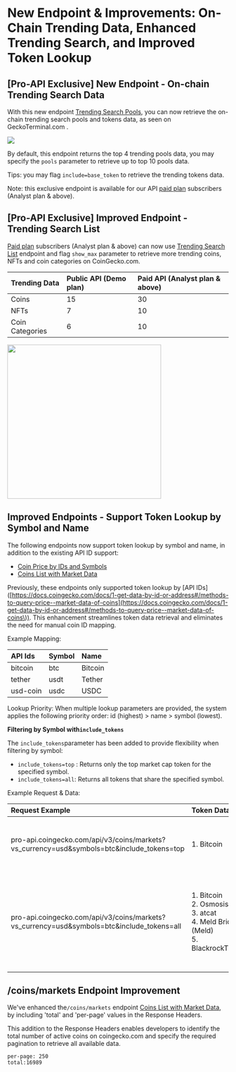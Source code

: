 # New Endpoint & Improvements: On-Chain Trending Data, Enhanced Trending Search, and Improved Token Lookup

## [Pro-API Exclusive] New Endpoint  - On-chain Trending Search Data

With this new endpoint [Trending Search Pools](https://docs.coingecko.com/reference/trending-search-pools), you can now retrieve the on-chain trending search pools and tokens data, as seen on GeckoTerminal.com .

<Image align="center" src="https://files.readme.io/afea6126601bd7b6cdeeec382df562875440c18bac2e9098988e2c3f76dbce38-Screenshot_2025-03-26_at_12.09.54_PM.png" />

By default, this endpoint returns the top 4 trending pools data, you may specify the `pools` parameter to retrieve up to top 10 pools data.

Tips: you may flag `include=base_token` to retrieve the trending tokens data.

Note:  this exclusive endpoint is available for our API [paid plan](https://www.coingecko.com/en/api/pricing) subscribers (Analyst plan & above).

## [Pro-API Exclusive] Improved Endpoint - Trending Search List

[Paid plan](https://www.coingecko.com/en/api/pricing) subscribers (Analyst plan & above) can now use [Trending Search List](https://docs.coingecko.com/reference/trending-search) endpoint and flag `show_max` parameter to retrieve more trending coins, NFTs and coin categories on CoinGecko.com.

| Trending Data   | Public API (Demo plan) | Paid API (Analyst plan & above) |
| :-------------- | :--------------------- | :------------------------------ |
| Coins           | 15                     | 30                              |
| NFTs            | 7                      | 10                              |
| Coin Categories | 6                      | 10                              |

<Image align="center" border={false} caption="Trending Search on CoinGecko.com" src="https://files.readme.io/b3a27b6acdad77c90ab4df9a5fcd023d19ae2a62a3c0aad0dbf718ad809c95b3-Screenshot_2025-04-23_at_4.27.18_PM.png" width="350px" />

## Improved Endpoints - Support Token Lookup by Symbol and Name

The following endpoints now support token lookup by symbol and name, in addition to the existing API ID support:

* [Coin Price by IDs and Symbols](https://docs.coingecko.com/reference/simple-price)
* [Coins List with Market Data](https://docs.coingecko.com/reference/coins-markets)

Previously, these endpoints only supported token lookup by [API IDs]([https://docs.coingecko.com/docs/1-get-data-by-id-or-address#/methods-to-query-price--market-data-of-coins](https://docs.coingecko.com/docs/1-get-data-by-id-or-address#/methods-to-query-price--market-data-of-coins\)).  This enhancement streamlines token data retrieval and eliminates the need for manual coin ID mapping.

Example Mapping:

| API Ids  | Symbol | Name    |
| :------- | :----- | :------ |
| bitcoin  | btc    | Bitcoin |
| tether   | usdt   | Tether  |
| usd-coin | usdc   | USDC    |

Lookup Priority: When multiple lookup parameters are provided, the system applies the following priority order: id (highest) > name > symbol (lowest).

**Filtering by Symbol with`include_tokens`**

The `include_tokens`parameter has been added to provide flexibility when filtering by symbol:

* `include_tokens=top` : Returns only the top market cap token for the specified symbol.
* `include_tokens=all`: Returns all tokens that share the specified symbol.

Example Request & Data:

| Request Example | Token Data Returned | Remarks |
|:---|:---|:---|
| pro-api.coingecko.com/api/v3/coins/markets?vs_currency=usd&symbols=btc&include_tokens=top | 1. Bitcoin | When symbols and 'include_tokens=**top**' is specified, only the top market cap tokens will be returned. |
| pro-api.coingecko.com/api/v3/coins/markets?vs_currency=usd&symbols=btc&include_tokens=all | 1. Bitcoin<br/>2. Osmosis allBTC<br/>3. atcat<br/>4. Meld Bridged BTC (Meld)<br/>5. BlackrockTradingCurrency | When symbols and 'include_tokens=**all**' is specified, all the coins that share the same symbol will be returned.<br/><br/>All the 5 coins stated in the example have the same symbol 'btc'. |

## /coins/markets Endpoint Improvement

We've enhanced the`/coins/markets` endpoint [Coins List with Market Data](https://docs.coingecko.com/reference/coins-markets), by including 'total' and 'per-page' values in the Response Headers.

This addition to the Response Headers enables developers to identify the total number of active coins on coingecko.com and specify the required pagination to retrieve all available data.

```Text Response Header (Example)
per-page: 250
total:16989
```